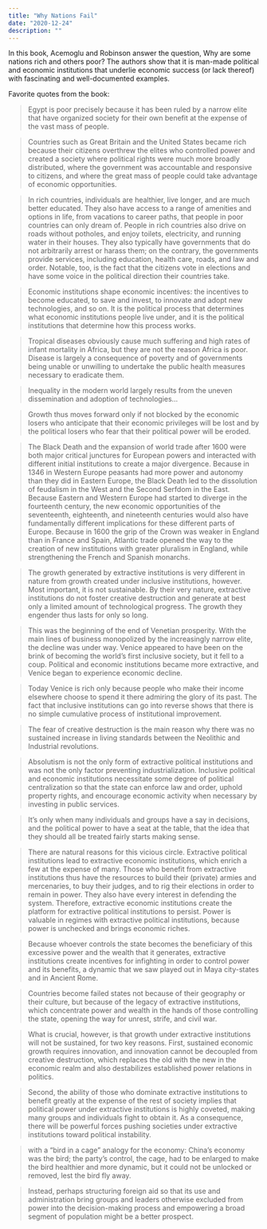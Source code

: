 ```yaml
---
title: "Why Nations Fail"
date: "2020-12-24"
description: ""
---
```


In this book, Acemoglu and Robinson answer the question, Why are some nations rich and others poor? The authors show that it is man-made political and economic institutions that underlie economic success (or lack thereof) with fascinating and well-documented examples.

Favorite quotes from the book:

> Egypt is poor precisely because it has been ruled by a narrow elite that have organized society for their own benefit at the expense of the vast mass of people.

> Countries such as Great Britain and the United States became rich because their citizens overthrew the elites who controlled power and created a society where political rights were much more broadly distributed, where the government was accountable and responsive to citizens, and where the great mass of people could take advantage of economic opportunities.

> In rich countries, individuals are healthier, live longer, and are much better educated. They also have access to a range of amenities and options in life, from vacations to career paths, that people in poor countries can only dream of. People in rich countries also drive on roads without potholes, and enjoy toilets, electricity, and running water in their houses. They also typically have governments that do not arbitrarily arrest or harass them; on the contrary, the governments provide services, including education, health care, roads, and law and order. Notable, too, is the fact that the citizens vote in elections and have some voice in the political direction their countries take.

> Economic institutions shape economic incentives: the incentives to become educated, to save and invest, to innovate and adopt new technologies, and so on. It is the political process that determines what economic institutions people live under, and it is the political institutions that determine how this process works.

> Tropical diseases obviously cause much suffering and high rates of infant mortality in Africa, but they are not the reason Africa is poor. Disease is largely a consequence of poverty and of governments being unable or unwilling to undertake the public health measures necessary to eradicate them.

> Inequality in the modern world largely results from the uneven dissemination and adoption of technologies...

> Growth thus moves forward only if not blocked by the economic losers who anticipate that their economic privileges will be lost and by the political losers who fear that their political power will be eroded.

> The Black Death and the expansion of world trade after 1600 were both major critical junctures for European powers and interacted with different initial institutions to create a major divergence. Because in 1346 in Western Europe peasants had more power and autonomy than they did in Eastern Europe, the Black Death led to the dissolution of feudalism in the West and the Second Serfdom in the East. Because Eastern and Western Europe had started to diverge in the fourteenth century, the new economic opportunities of the seventeenth, eighteenth, and nineteenth centuries would also have fundamentally different implications for these different parts of Europe. Because in 1600 the grip of the Crown was weaker in England than in France and Spain, Atlantic trade opened the way to the creation of new institutions with greater pluralism in England, while strengthening the French and Spanish monarchs.

> The growth generated by extractive institutions is very different in nature from growth created under inclusive institutions, however. Most important, it is not sustainable. By their very nature, extractive institutions do not foster creative destruction and generate at best only a limited amount of technological progress. The growth they engender thus lasts for only so long.

> This was the beginning of the end of Venetian prosperity. With the main lines of business monopolized by the increasingly narrow elite, the decline was under way. Venice appeared to have been on the brink of becoming the world’s first inclusive society, but it fell to a coup. Political and economic institutions became more extractive, and Venice began to experience economic decline.

> Today Venice is rich only because people who make their income elsewhere choose to spend it there admiring the glory of its past. The fact that inclusive institutions can go into reverse shows that there is no simple cumulative process of institutional improvement.

> The fear of creative destruction is the main reason why there was no sustained increase in living standards between the Neolithic and Industrial revolutions.

> Absolutism is not the only form of extractive political institutions and was not the only factor preventing industrialization. Inclusive political and economic institutions necessitate some degree of political centralization so that the state can enforce law and order, uphold property rights, and encourage economic activity when necessary by investing in public services.

> It’s only when many individuals and groups have a say in decisions, and the political power to have a seat at the table, that the idea that they should all be treated fairly starts making sense.

> There are natural reasons for this vicious circle. Extractive political institutions lead to extractive economic institutions, which enrich a few at the expense of many. Those who benefit from extractive institutions thus have the resources to build their (private) armies and mercenaries, to buy their judges, and to rig their elections in order to remain in power. They also have every interest in defending the system. Therefore, extractive economic institutions create the platform for extractive political institutions to persist. Power is valuable in regimes with extractive political institutions, because power is unchecked and brings economic riches.

> Because whoever controls the state becomes the beneficiary of this excessive power and the wealth that it generates, extractive institutions create incentives for infighting in order to control power and its benefits, a dynamic that we saw played out in Maya city-states and in Ancient Rome.

> Countries become failed states not because of their geography or their culture, but because of the legacy of extractive institutions, which concentrate power and wealth in the hands of those controlling the state, opening the way for unrest, strife, and civil war.

> What is crucial, however, is that growth under extractive institutions will not be sustained, for two key reasons. First, sustained economic growth requires innovation, and innovation cannot be decoupled from creative destruction, which replaces the old with the new in the economic realm and also destabilizes established power relations in politics.

> Second, the ability of those who dominate extractive institutions to benefit greatly at the expense of the rest of society implies that political power under extractive institutions is highly coveted, making many groups and individuals fight to obtain it. As a consequence, there will be powerful forces pushing societies under extractive institutions toward political instability.

> with a “bird in a cage” analogy for the economy: China’s economy was the bird; the party’s control, the cage, had to be enlarged to make the bird healthier and more dynamic, but it could not be unlocked or removed, lest the bird fly away.

> Instead, perhaps structuring foreign aid so that its use and administration bring groups and leaders otherwise excluded from power into the decision-making process and empowering a broad segment of population might be a better prospect.

